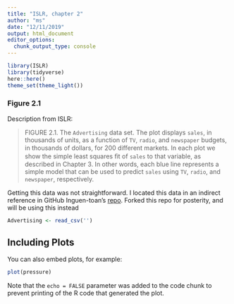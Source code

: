 ```yaml
---
title: "ISLR, chapter 2"
author: "ms"
date: "12/11/2019"
output: html_document
editor_options: 
  chunk_output_type: console
---
```


```r
library(ISLR)
library(tidyverse)
here::here()
theme_set(theme_light())
```

### Figure 2.1
Description from ISLR:

>FIGURE 2.1. The `Advertising` data set. The plot displays `sales`, in thousands of units, as a function of `TV`, `radio`, and `newspaper` budgets, in thousands of dollars, for 200 diﬀerent markets. In each plot we show the simple least squares ﬁt of `sales` to that variable, as described in Chapter 3. In other words, each blue line represents a simple model that can be used to predict `sales` using `TV`, `radio`, and `newspaper`, respectively.

Getting this data was not straightforward. I located this data in an indirect reference in GitHub Inguen-toan's [repo](https://github.com/nguyen-toan/ISLR). Forked this repo for posterity, and will be using this instead

```r
Advertising <- read_csv('')
```

## Including Plots

You can also embed plots, for example:

```r
plot(pressure)
```

Note that the `echo = FALSE` parameter was added to the code chunk to prevent printing of the R code that generated the plot.
